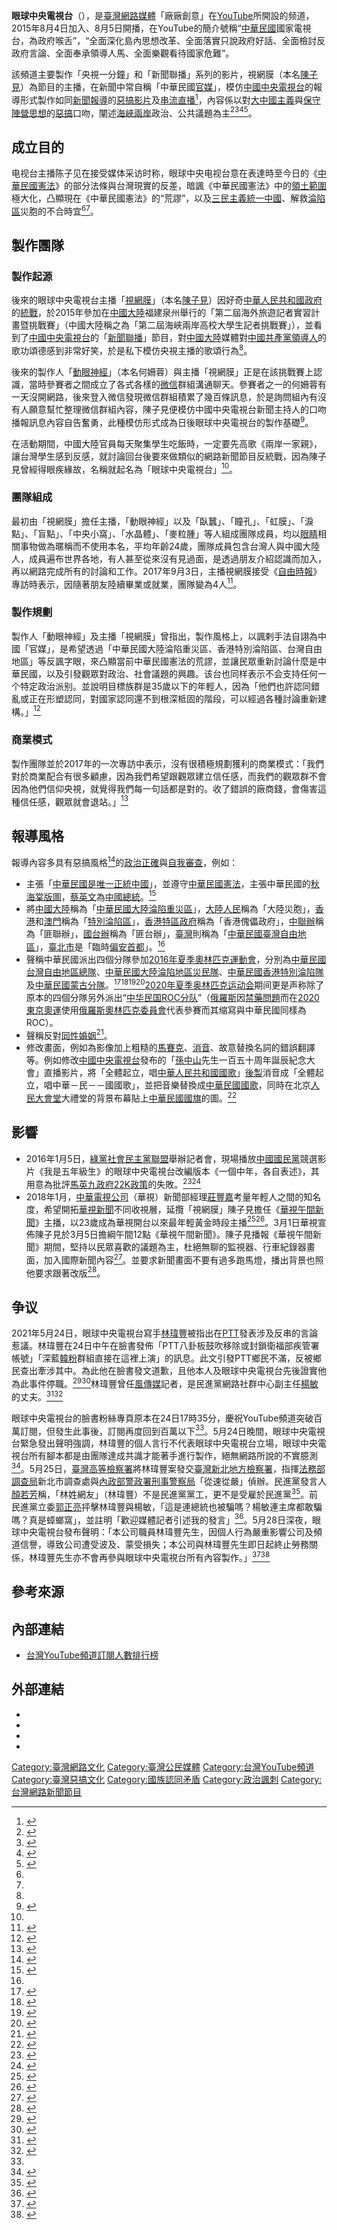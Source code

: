 {{About|一个YouTube频道|其他同名机构|中央电视台}}
{{Infobox YouTube personality
| name  = 眼球中央電視台
| honorific_suffix = （眼球中央電視台新聞頻道）
| image  = 眼球中央電視台.jpg
| image_size    = 250px
| caption = 眼球中央電視台台徽
| nationality = {{ROC}}
| birth_name = 
| birth_date = 
| birth_place =
| occupation = 主播：視網膜（[[陳子見|陳子見]]）、[[眼肉芽|眼肉芽]] <br />氣象主播：沒有營養的生活智慧王 <br />寫手：丹鳳眼、黃斑部<br/>製作人：動眼神經（[[何姍蓉|何姍蓉]]）<br />企劃編劇：丹尼爾<br />影視編導組：淚腺、臥蠶<br />神獸：[[柚子_(狗)|柚子（柴犬）]]
| website ={{URL|https://cccreative.tv/}}<br />{{URL|https://eyectv.soci.vip/}}
| creator = [[廠廠創意|廠廠創意]]股份有限公司
| channel_url = UCTqPBBnP2T57kmiPQ87986g
| channel_display_name = 眼球中央電視台 
| years_active = 2015年8月5日至今（{{age in years and days|2015|8|5|age=no}}） 
| genre  = [[政治|政治]]、[[諷刺|諷刺]]、新聞評論、娛樂
| subscribers = 114萬人
| subscriber_date =2022年6月8日
| views  = 226,980,633次
| view_date =2022年6月8日
| stats_update =2022-02-16
| network = 
| catchphrase(s) = 唯一正統，中國官媒<br/>權威專業 公正客觀 恪遵憲法<br/>笑看荒謬新聞，思辨社會真相
| silver_button = yes
| silver_year = 2019年1月7日
| gold_button = yes
| gold_year = 2021年5月23日<ref>於5月24日發佈慶祝的社群貼文，後因訂閱人數下降而自行刪除</ref><br>2021年8月4日
}}

'''眼球中央電視台'''（{{lang-en|''Eye Central Television'',EYECTV}}），是[[臺灣|臺灣]][[網路媒體|網路媒體]]「廠廠創意」在[[YouTube|YouTube]]所開設的频道，2015年8月4日加入、8月5日開播，在YouTube的簡介號稱“[[中華民國|中華民國]]國家電視台，為政府喉舌”，“全面深化島內思想改革、全面落實只說政府好話、全面檢討反政府言論、全面奉承領導人馬、全面樂觀看待國家危難”。

該頻道主要製作「央視一分鐘」和「新聞聯播」系列的影片，視網膜（本名[[陳子見|陳子見]]）為節目的主播，在新聞中常自稱「中華民國[[國營媒體|官媒]]」，模仿[[中國中央電視台|中國中央電視台]]的報導形式製作如同[[新聞報導|新聞報導]]的[[惡搞文化#政治|惡搞]][[视频|影片]]及[[串流直播|串流直播]]<ref>{{Cite news |url=http://news.ltn.com.tw/news/life/breakingnews/1874597 |title=為何自稱官媒？ 眼球中央電視台：用反諷凸顯憲法荒謬 |date=2016-11-03 |agency=自由時報 |dead-url=no |access-date=2016-12-24 |archive-url=https://web.archive.org/web/20161213195051/http://news.ltn.com.tw/news/life/breakingnews/1874597 |archive-date=2016-12-13}}</ref>，內容係以對[[大中國主義|大中國主義]]與[[保守主義|保守陣營思想]]的[[惡搞|惡搞]]口吻，闡述[[海峽兩岸|海峽兩岸]]政治、公共議題為主<ref>{{Cite news |url=http://udn.com/news/story/9263/1946206 |title=什麼！30年交不到女朋友 也是陸客不來的錯？ |date=2016-09-07 |agency=聯合新聞網 |dead-url=no |access-date=2016-12-24 |archive-url=https://web.archive.org/web/20170105182202/http://udn.com/news/story/9263/1946206 |archive-date=2017-01-05}}</ref><ref>{{Cite news |url=http://news.pts.org.tw/article/343417 |title=自製反諷新聞影片 網路媒體好吸睛 |date=2016-12-11 |agency=公視新聞 |dead-url=no |access-date=2016-12-24 |archive-url=https://web.archive.org/web/20170106010542/http://news.pts.org.tw/article/343417 |archive-date=2017-01-06}}</ref><ref>{{Cite news |url=http://news.ltn.com.tw/news/life/breakingnews/1858614 |title=對岸看過來！網推「藍八大攔轎寶島旅遊攻略」 |date=2016-10-17 |agency=自由時報 |dead-url=no |access-date=2016-12-24 |archive-url=https://web.archive.org/web/20170105180117/http://news.ltn.com.tw/news/life/breakingnews/1858614 |archive-date=2017-01-05}}</ref><ref>{{Cite news |url=http://www.appledaily.com.tw/realtimenews/article/new/20151122/737882/ |title=「金罵獎」酸片神嘲諷 摑面黨大贏家 |date=2015-11-22 |agency=蘋果日報 |dead-url=no |access-date=2016-12-24 |archive-url=https://web.archive.org/web/20170105182537/http://www.appledaily.com.tw/realtimenews/article/new/20151122/737882/ |archive-date=2017-01-05}}</ref>。

== 成立目的 ==
电视台主播陈子见在接受媒体采访时称，眼球中央电视台意在表達時至今日的《[[中華民國憲法|中華民國憲法]]》的部分法條與台灣現實的反差，暗諷《中華民國憲法》中的[[中華民國疆域|領土範圍]]極大化，凸顯現在《中華民國憲法》的“荒謬”，以及[[三民主義統一中國|三民主義統一中國]]、解救[[中國大陸|淪陷區]]災胞的不合時宜<ref name="bbc" /><ref name="【媒體】將中華民國憲法秋海棠荒謬性極大化" />。

== 製作團隊 ==
=== 製作起源 ===
後來的眼球中央電視台主播「[[視網膜|視網膜]]」（本名[[陳子見|陳子見]]）因好奇[[中華人民共和國政府|中華人民共和國政府]]的[[統戰|統戰]]，於2015年參加在[[中国大陆|中國大陸]]福建泉州舉行的「第二屆海外旅遊記者實習計畫暨挑戰賽」（中國大陸稱之為「第二屆海峽兩岸高校大學生記者挑戰賽」），並看到了[[中國中央電視台|中國中央電視台]]的「[[新聞聯播|新聞聯播]]」節目，對[[中國大陸|中國大陸]]媒體對[[党和国家领导人|中國共產黨領導人]]的歌功頌德感到非常好笑，於是私下模仿央視主播的歌頌行為<ref name="free"></ref>。

後來的製作人「[[動眼神經|動眼神經]]」（本名何姍蓉）與主播「視網膜」正是在該挑戰賽上認識，當時參賽者之間成立了各式各樣的[[微信|微信]]群組溝通聊天。參賽者之一的何姍蓉有一天沒開網路，後來登入微信發現微信群組積累了幾百條訊息，於是詢問組內有沒有人願意幫忙整理微信群組內容，陳子見便模仿中國中央電視台新聞主持人的口吻播報訊息內容自告奮勇，此種模仿形式成為日後眼球中央電視台的製作基礎<ref>{{Cite news |url=https://theinitium.com/article/20170128-taiwan-EYECTV/ |title=中華民國官媒、央視春晚⋯⋯這個笑話，我們想講給台灣人聽｜端傳媒 Initium Media |last=發自台北 |first=特約撰稿人 林揚軼 |newspaper=端傳媒 Initium Media |accessdate=2018-03-31 |language=zh-HK |dead-url=no |archive-url=https://web.archive.org/web/20180401212631/https://theinitium.com/article/20170128-taiwan-EYECTV/ |archive-date=2018-04-01}}</ref>。

在活動期間，中國大陸官員每天聚集學生吃飯時，一定要先高歌《兩岸一家親》，讓台灣學生感到反感，就討論回台後要來做類似的網路新聞節目反統戰，因為陳子見曾經得眼疾緣故，名稱就起名為「眼球中央電視台」<ref name="free" />。

=== 團隊組成 ===
最初由「視網膜」擔任主播，「動眼神經」以及「臥蠶」、「瞳孔」、「虹膜」、「淚點」、「盲點」、「中央小窩」、「水晶體」、「麥粒腫」等人組成團隊成員，均以[[眼睛|眼睛]]相關事物做為暱稱而不使用本名，平均年齡24歲，團隊成員包含台灣人與中國大陸人，成員遍布世界各地，有人甚至從來沒有見過面，是透過朋友介紹認識而加入，再以網路完成所有的討論和工作。2017年9月3日，主播視網膜接受《[[自由時報|自由時報]]》專訪時表示，因隨著朋友陸續畢業或就業，團隊變為4人<ref name="free">{{Cite news |url=http://news.ltn.com.tw/news/culture/paper/1132113 |title=打著「央視」反中國 走進視網膜的新聞直播間 - 文化週報 - 自由時報電子報 |accessdate=2018-03-30 |dead-url=yes |archive-url=https://web.archive.org/web/20180827142501/http://news.ltn.com.tw/news/culture/paper/1132113 |archive-date=2018-08-27}}</ref>。

=== 製作規劃 ===
製作人「動眼神經」及主播「視網膜」曾指出，製作風格上，以諷剌手法自詡為中國「官媒」，是希望透過「中華民國大陸淪陷重災區、香港特別淪陷區、台灣自由地區」等反諷字眼，來凸顯當前中華民國憲法的荒謬，並讓民眾重新討論什麼是中華民國，以及引發觀眾對政治、社會議題的興趣。该台也同样表示不会支持任何一个特定政治派别。並說明目標族群是35歲以下的年輕人，因為「他們也許認同錯亂或正在形塑認同，對國家認同還不到根深柢固的階段，可以經過各種討論重新建構。」<ref>{{Cite news |url=http://news.ltn.com.tw/news/life/breakingnews/1874597 |title=為何自稱官媒？ 眼球中央電視台：用反諷凸顯憲法荒謬 - 生活 - 自由時報電子報 |accessdate=2018-03-29 |dead-url=no |archive-url=https://web.archive.org/web/20180426023536/http://news.ltn.com.tw/news/life/breakingnews/1874597 |archive-date=2018-04-26}}</ref>

=== 商業模式 ===
製作團隊並於2017年的一次專訪中表示，沒有很積極規劃獲利的商業模式：「我們對於商業配合有很多顧慮，因為我們希望跟觀眾建立信任感，而我們的觀眾群不會因為他們信仰央視，就覺得我們每一句話都是對的。收了錯誤的廠商錢，會傷害這種信任感，觀眾就會退站。」<ref>{{Cite news |url=https://www.gq.com.tw/entertainment/celebrities/content-32555.html |title=IDEA MAKER：眼球央視 摸著良心做事業的年輕人 |last=蕭英田、莫乃健 |newspaper=GQ瀟灑男人網 |accessdate=2018-03-30 |language=zh-TW |dead-url=no |archive-url=https://web.archive.org/web/20180330143609/https://www.gq.com.tw/entertainment/celebrities/content-32555.html |archive-date=2018-03-30}}</ref>

== 報導風格 ==
報導內容多具有惡搞風格<ref name="惡搞">{{Cite news |url=http://www.appledaily.com.tw/realtimenews/article/nextmag/20161105/980497/ |title=直擊「央視」在台灣 惡搞百無禁忌 |date=2016-11-05 |agency=蘋果日報 |dead-url=no |access-date=2016-12-24 |archive-url=https://web.archive.org/web/20161109133725/http://www.appledaily.com.tw/realtimenews/article/nextmag/20161105/980497 |archive-date=2016-11-09}}</ref>的[[政治正確|政治正確]]與[[自我審查|自我審查]]，例如：
* 主張「[[一個中國_(中華民國)|中華民國是唯一正統中國]]」，並遵守[[中華民國憲法|中華民國憲法]]，主張中華民國的[[原中華民國公告疆域行政區劃|秋海棠版圖]]，[[蔡英文|蔡英文]]為[[中國總統|中國總統]]。<ref name="【媒體】將中華民國憲法秋海棠荒謬性極大化">{{Cite news |url=http://www.new7.com.tw/NewsView.aspx?t=TOP&i=TXT20161102142311L01 |title=【媒體】將中華民國憲法秋海棠荒謬性極大化 |date=2016-11-02 |agency=新新聞 |dead-url=yes |author1=張語羚 |access-date=2016-12-24 |archive-url=https://web.archive.org/web/20170130155028/http://www.new7.com.tw/NewsView.aspx?t=TOP&i=TXT20161102142311L01 |archive-date=2017-01-30}}</ref>
* 將[[中國大陸|中國大陸]]稱為「[[淪陷地區_(國共內戰)|中華民國大陸淪陷重災區]]」，[[大陸人|大陸人民]]稱為「大陸災胞」，[[香港|香港]]和[[澳門|澳門]]稱為「[[特別行政區|特別淪陷區]]」，[[香港特別行政區政府|香港特區政府]]稱為「香港傀儡政府」，[[中央人民政府駐特別行政區聯絡辦公室|中聯辦]]稱為「匪聯辦」，[[国务院台湾事务办公室|國台辦]]稱為「匪台辦」，[[臺灣|臺灣]]則稱為「[[中華民國自由地區|中華民國臺灣自由地區]]」，[[臺北市|臺北市]]是「臨時[[偏安|偏安]][[首都|首都]]」。<ref name="惡搞" />
* 聲稱中華民國派出四個分隊參加[[2016年夏季奧林匹克運動會|2016年夏季奧林匹克運動會]]，分別為[[2016年夏季奧林匹克運動會中華台北代表團|中華民國台灣自由地區總隊]]、[[2016年夏季奧林匹克運動會中國代表團|中華民國大陸淪陷地區災民隊]]、[[2016年夏季奧林匹克運動會中國香港代表團|中華民國香港特別淪陷隊]]及[[2016年夏季奧林匹克運動會蒙古國代表團|中華民國蒙古分隊]]。<ref>{{Cite news |url=http://www.appledaily.com.tw/realtimenews/article/new/20160809/925404/ |title=中華民國奧運分4隊？ 反串新聞笑翻網友 |date=2016-08-09 |agency=蘋果日報 |dead-url=no |access-date=2016-12-24 |archive-url=https://web.archive.org/web/20170106012259/http://www.appledaily.com.tw/realtimenews/article/new/20160809/925404/ |archive-date=2017-01-06}}</ref><ref>{{Cite news |url=http://ent.ltn.com.tw/news/breakingnews/1795149 |title=（影音）台奧運奪牌數第二？陳沂笑「解救淪陷災區」 |date=2016-08-14 |agency=自由時報 |dead-url=no |access-date=2016-12-24 |archive-url=https://web.archive.org/web/20170106101832/http://ent.ltn.com.tw/news/breakingnews/1795149 |archive-date=2017-01-06}}</ref><ref>{{Cite news |url=http://news.tvbs.com.tw/politics/669002 |title=中華隊拿牌「世界第二」? 網媒反串顛覆一中 |date=2016-08-15 |agency=TVBS新聞 |dead-url=no |access-date=2016-12-24 |archive-url=https://web.archive.org/web/20170106012823/http://news.tvbs.com.tw/politics/669002 |archive-date=2017-01-06}}</ref><ref>{{Cite news |url=http://news.ltn.com.tw/news/life/breakingnews/1797513 |title=中華民國真的有4隊參加奧運？ 這照片笑翻網友 |date=2016-08-16 |agency=自由時報 |dead-url=no |access-date=2016-12-24 |archive-url=https://web.archive.org/web/20170106011834/http://news.ltn.com.tw/news/life/breakingnews/1797513 |archive-date=2017-01-06}}</ref>[[2020年夏季奥林匹克运动会|2020年夏季奥林匹克运动会]]期间更是声称除了原本的四個分隊另外派出“[[2020年夏季奥林匹克运动会俄罗斯奥林匹克委员会代表团|中华民国ROC分队]]”（[[俄羅斯|俄羅斯]]因[[俄羅斯體育禁藥問題|禁藥問題]]而在[[2020東京奧運|2020東京奧運]]使用[[俄羅斯奧林匹克委員會|俄羅斯奧林匹克委員會]]代表參賽而其缩寫與中華民國同樣為ROC）。
* 聲稱反對[[同性婚姻|同性婚姻]]<ref name="bbc">{{Cite news |url=https://www.bbc.com/zhongwen/simp/chinese-news-49648059 |title=嘲讽宪法、针砭时事而走红的台湾“央视新闻”仿版 |accessdate=2019-09-12 |archive-date=2021-05-27 |archive-url=https://web.archive.org/web/20210527165519/https://www.bbc.com/zhongwen/simp/chinese-news-49648059 |dead-url=no }}</ref>。
* 修改畫面，例如為影像加上粗糙的[[馬賽克_(影像處理)|馬賽克]]、[[自主規制音|消音]]、故意替換名詞的錯誤翻譯等。例如修改[[中國中央電視台|中國中央電視台]]發布的「[[孫中山|孫中山]]先生一百五十周年誕辰紀念大會」直播影片，將「全體起立，唱[[中華人民共和國國歌|中華人民共和國國歌]]」[[後期製作|後製]]消音成「全體起立，唱中華－民－－國國歌」，並把音樂替換成[[中華民國國歌|中華民國國歌]]，同時在北京[[人民大會堂|人民大會堂]]大禮堂的背景布幕貼上[[中華民國國旗|中華民國國旗]]的圖。<ref>{{Cite news |url=http://www.appledaily.com.tw/realtimenews/article/new/20161120/993456/ |title=「同性婚姻中國滅亡」 反串新聞吐槽超有哏 |date=2016-11-20 |agency=蘋果日報 |dead-url=no |access-date=2016-12-24 |archive-url=https://web.archive.org/web/20170902011120/http://www.appledaily.com.tw/realtimenews/article/new/20161120/993456/ |archive-date=2017-09-02}}</ref>

== 影響 ==
* 2016年1月5日，[[綠黨社會民主黨聯盟|綠黨社會民主黨聯盟]]舉辦記者會，現場播放[[中國國民黨|中國國民黨]]競選影片《我是五年級生》的眼球中央電視台改編版本《一個中年，各自表述》，其用意為批評[[馬英九政府|馬英九政府]][[22K政策|22K政策]]的失敗。<ref>{{Cite news |url=https://www.newtalk.tw/news/view/2016-01-05/68801 |title=低薪窮忙 綠社盟：非年輕人努力與否的結果 |date=2016-01-05 |agency=新頭殼 |dead-url=no |author1=翁嫆琄 |access-date=2016-12-24 |archive-url=https://web.archive.org/web/20170220012313/https://www.newtalk.tw/news/view/2016-01-05/68801 |archive-date=2017-02-20}}</ref><ref>{{Cite news |url=http://news.ltn.com.tw/news/politics/breakingnews/1560628 |title=央視改編藍營廣告？ 主打：一個中年 各自表述 |date=2016-01-04 |agency=自由時報電子報 |dead-url=no |access-date=2016-12-24 |archive-url=https://web.archive.org/web/20170220012032/http://news.ltn.com.tw/news/politics/breakingnews/1560628 |archive-date=2017-02-20}}</ref>
* 2018年1月，[[中華電視公司|中華電視公司]]（華視）新聞部經理[[莊豐嘉|莊豐嘉]]考量年輕人之間的知名度，希望開拓[[華視新聞|華視新聞]]不同收視層，延攬「視網膜」陳子見擔任《[[華視午間新聞|華視午間新聞]]》主播，以23歲成為華視開台以來最年輕黃金時段主播<ref>{{Cite news |url=https://tw.appledaily.com/new/realtime/20180113/1277763/ |title=「視網膜」到華視當主播　幕後原因曝光 |date=2018-01-13 |newspaper=蘋果即時 |accessdate=2018-03-29 |language=zh-TW |archive-date=2021-05-27 |archive-url=https://web.archive.org/web/20210527165553/https://tw.appledaily.com/entertainment/20180113/NNFU4S67M3CTD5S6FAGXK6TUSA/ |dead-url=no }}</ref><ref>{{Cite news |url=https://star.ettoday.net/news/1092035 |title=「視網膜」確定入主華視主播 新聞部經理曝幕後原因 |author=張碧珊 |date=2018-01-13 |newspaper=ETtoday新聞雲 |accessdate=2018-03-31 |language=zh-TW |dead-url=no |archive-url=https://web.archive.org/web/20180401075700/https://star.ettoday.net/news/1092035 |archive-date=2018-04-01}}</ref>。3月1日華視宣佈陳子見於3月5日擔綱午間12點《華視午間新聞》。陳子見播報《華視午間新聞》期間，堅持以民眾喜歡的議題為主，杜絕無聊的監視器、行車紀錄器畫面，加入國際新聞內容<ref>{{Cite news |url=https://news.cts.com.tw/cts/general/201803/201803011915424.html#.Wr14JIhMRPY |title=視網膜3月5日起登上華視主播檯 陳子見決心帶來新觀點 |newspaper=華視新聞網 |accessdate=2018-03-29 |language=zh-TW |dead-url=no |archive-url=https://web.archive.org/web/20180330143658/https://news.cts.com.tw/cts/general/201803/201803011915424.html#.Wr14JIhMRPY |archive-date=2018-03-30}}</ref>。並要求新聞畫面不要有過多跑馬燈，播出背景也照他要求跟著改版<ref>{{Cite web |title=網紅變主播 視網膜月收少10萬 |url=http://ent.ltn.com.tw/news/paper/1180136 |access-date=2018-03-29 |last=自由娛樂 |work=ent.ltn.com.tw |archive-url=https://web.archive.org/web/20180330080322/http://ent.ltn.com.tw/news/paper/1180136 |archive-date=2018-03-30 |dead-url=no}}</ref>。

== 争议 ==
2021年5月24日，眼球中央電視台寫手[[林瑋豐|林瑋豐]]被指出在[[PTT|PTT]]發表涉及反串的言論惹議。林瑋豐在24日中午在臉書發佈「PTT八卦板鼓吹移除或封鎖衛福部疾管署帳號」「深藍[[韓粉|韓粉]]群組直接在這裡上演」的訊息。此文引發PTT鄉民不滿，反被鄉民查出牽涉其中。為此他在臉書發文道歉，且他本人及眼球中央電視台先後證實他為此事件停職。<ref name="tvbs20210525">{{Cite web |title=斷「瑋」求生？眼球中央電視台：暫停林瑋豐職務 |url=https://news.tvbs.com.tw/life/1515761 |access-date=2021-05-25 |work=[[TVBS新聞|TVBS新聞]] |archive-url=https://web.archive.org/web/20210525191229/https://news.tvbs.com.tw/life/1515761 |archive-date=2021-05-25 |dead-url=no }}</ref><ref>{{Cite web |title=捲入PTT疫情「認知作戰」風波 「眼球中央」急發聲明回應 |url=https://news.ltn.com.tw/news/life/breakingnews/3544961 |access-date=2021-05-27 |author=即時新聞 |date=2021-05-25 |work=自由時報電子報 |language=zh |archive-date=2021-05-24 |archive-url=https://web.archive.org/web/20210524185655/https://news.ltn.com.tw/news/life/breakingnews/3544961 |dead-url=no }}</ref>林瑋豐曾任[[風傳媒|風傳媒]]記者，是民進黨網路社群中心副主任[[楊敏_(民主進步黨)|楊敏]]的丈夫。<ref>{{Cite web |title=民眾黨籲提防民進黨假民主之名用「豐功瑋業」綠色認知作戰毀民主 |url=https://cnews.com.tw/181210525a02/ |access-date=2021-05-26 |author=邱璽臣 |date=2021-05-25 |publisher=匯流新聞網 |quote=親綠寫手林瑋豐抨擊PTT八卦板被中共「認知作戰」滲透，卻被鄉民抓包自導自演帶風向，事件繼續延燒。民眾黨今（25）日抨擊，台灣人不只要慎防中共的認知作戰；更要提防民進黨假民主之名，透過「豐功瑋業」的綠色認知作戰，來毀掉台灣民主。……民眾黨指出……前風傳媒記者林瑋豐等親綠網路KOL，紛紛在社群上抨擊PTT八卦板，認為PTT恐已遭中共認知作戰滲透……原來林瑋豐的太太就是民進黨掌控網路風向及輿情的網路社群中心副主任楊敏。 |archive-date=2021-05-26 |archive-url=https://web.archive.org/web/20210526131424/https://cnews.com.tw/181210525a02/ |dead-url=no }}</ref><ref>{{Cite web |title=台亲绿写手自导自演“大陆认知战”被揭穿 |url=https://www.zaobao.com.sg/realtime/china/story20210525-1149271 |access-date=2021-05-27 |date=2021-05-25 |work=[[联合早报|联合早报]]即时 |language=zh |archive-date=2021-05-25 |archive-url=https://web.archive.org/web/20210525185137/https://www.zaobao.com.sg/realtime/china/story20210525-1149271 |dead-url=no }}</ref>

眼球中央電視台的臉書粉絲專頁原本在24日17時35分，慶祝YouTube頻道突破百萬訂閱，但發生此事後，訂閱再度回到百萬以下<ref name="tvbs20210525" />。5月24日晚間，眼球中央電視台緊急發出聲明強調，林瑋豐的個人言行不代表眼球中央電視台立場，眼球中央電視台所有腳本都是由團隊達成共識才能著手進行製作，絕無網路所說的不實臆測<ref>{{Cite web |title=寫手林瑋豐反串打認知戰 「眼球中央」急聲明切割 網狂敲碗：報導啊 |url=https://www.chinatimes.com/realtimenews/20210525000766-260407 |access-date=2021-05-28 |author=李慈音 |date=2021-05-25 |publisher=中時新聞網 |archive-date=2021-05-25 |archive-url=https://web.archive.org/web/20210525014237/https://www.chinatimes.com/realtimenews/20210525000766-260407 |dead-url=no }}</ref>。5月25日，[[臺灣高等檢察署|臺灣高等檢察署]]將林瑋豐案發交[[臺灣新北地方檢察署|臺灣新北地方檢察署]]，指揮[[法務部調查局|法務部調查局]]新北市調查處與[[內政部警政署刑事警察局|內政部警政署刑事警察局]]「從速從嚴」偵辦。民進黨發言人[[顏若芳|顏若芳]]稱，「林姓網友」（林瑋豐）不是民進黨黨工，更不是受雇於民進黨<ref>{{Cite web |title=林瑋豐涉自導自演 製造中國認知戰假像！　親綠寫手反串被抓包 高檢署下令嚴辦 |url=https://www.chinatimes.com/newspapers/20210526000361-260118 |access-date=2021-05-28 |author=趙婉淳、林郁平、崔慈悌 |date=2021-05-26 |publisher=中國時報 |archive-date=2021-05-31 |archive-url=https://web.archive.org/web/20210531045059/https://www.chinatimes.com/newspapers/20210526000361-260118 |dead-url=no }}</ref>。前民進黨立委[[郭正亮|郭正亮]]抨擊林瑋豐與楊敏，「這是連總統也被騙嗎？楊敏連主席都敢騙嗎？真是蟑螂窩」，並註明「歡迎媒體記者引述我的發言」<ref>{{Cite web |title=當「中共認知戰」成為民進黨「最佳救援投手」 這才是台灣最大危機 |url=https://www.cmmedia.com.tw/home/articles/27601 |access-date=2021-05-30 |author=高映青 |date=2021-05-25 |publisher=[[信傳媒|信傳媒]] |archive-date=2021-06-03 |archive-url=https://web.archive.org/web/20210603114138/https://www.cmmedia.com.tw/home/articles/27601 |dead-url=no }}</ref>。5月28日深夜，眼球中央電視台發布聲明：「本公司職員林瑋豐先生，因個人行為嚴重影響公司及頻道信譽，導致公司遭受波及、蒙受損失；本公司與林瑋豐先生即日起終止勞務關係，林瑋豐先生亦不會再參與眼球中央電視台所有內容製作。」<ref>{{Cite web |title=寫手之亂》眼球中央電視台深夜發聲明：與林瑋豐終止勞務關係 |url=https://www.storm.mg/lifestyle/3712635 |access-date=2021-05-29 |author=社群中心 |date=2021-05-29 |publisher=風傳媒 |archive-date=2022-01-14 |archive-url=https://web.archive.org/web/20220114155051/https://www.storm.mg/lifestyle/3712635 |dead-url=no }}</ref><ref>{{Cite web |title=大打認知戰被抓包 眼球中央電視台深夜聲明：與林瑋豐終止勞務關係 |url=https://www.chinatimes.com/realtimenews/20210529000712-260407 |access-date=2021-05-29 |author=林宜靜 |date=2021-05-29 |publisher=中時新聞網}}</ref>

== 參考來源 ==
{{Reflist|2}}

== 內部連結 ==
*[[台灣YouTube頻道訂閱人數排行榜|台灣YouTube頻道訂閱人數排行榜]]

== 外部連結 ==
* {{facebook|EYECTV}}
* {{YouTube|channel=UCTqPBBnP2T57kmiPQ87986g}}
* {{twitter|EYECTelevision}}
* {{instagram|eyectelevision}}

[[Category:臺灣網路文化|Category:臺灣網路文化]]
[[Category:臺灣公民媒體|Category:臺灣公民媒體]]
[[Category:台灣YouTube頻道|Category:台灣YouTube頻道]]
[[Category:臺灣惡搞文化|Category:臺灣惡搞文化]]
[[Category:國族認同矛盾|Category:國族認同矛盾]]
[[Category:政治諷刺|Category:政治諷刺]]
[[Category:台灣網路新聞節目|Category:台灣網路新聞節目]]